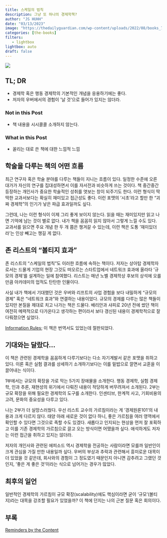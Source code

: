 ```yaml
---
title: 스케일의 법칙
description: 그냥 또 하나의 경제학책? 
author: "JS HUHH"
date: "03/13/2023"
image: "https://thedailyguardian.com/wp-content/uploads/2022/08/books_759.jpg"
categories: [the-books]
filters:
   - lightbox
lightbox: auto
draft: false
---
```


::: {layout="[[-20,20,-20]]" layout-valign="bottom"}
[![](https://image.aladin.co.kr/product/30562/27/cover500/8901266431_1.jpg)](https://www.aladin.co.kr/shop/wproduct.aspx?ItemId=305622732)
:::


## TL; DR

- 경제학 혹은 행동 경제학의 기본적인 개념을 응용하기에는 좋다. 
- 저자의 우버에서의 경험이 '날 것'으로 들어가 있지는 않더라. 

### Not in this Post 

- 책 내용을 시시콜콜 소개하지 않는다. 

### What in this Post 

- 꼴리는 대로 쓴 책에 대한 느낌적 느낌 

## 학술을 다루는 책의 어떤 흐름 

최근 연구자 혹은 학술 분야를 다루는 책들이 지니는 흐름이 있다. 일정한 수준에 오른 대가가 자신의 연구를 집대성하면서 이를 자서전과 비슷하게 쓰는 것이다. 책 중간중간 등장하는 개인사가 중요한 학술적인 성취를 엿보는 창이 되주기도 한다. 이런 형식이 딱딱한 교과서보다는 확실히 재미있고 접근성도 좋다. 이런 포맷의 '시초'라고 할만 한 "괴짜 경제학"의 인기가 낳은 파급 효과일까도 싶다. 

그런데, 나는 이런 형식이 이제 그리 좋게 보이지 않는다. 읽을 때는 재미있지만 읽고 나면 기억에 남는 것이 별로 없다. 내가 책을 꼼꼼히 읽지 않아서 그렇게 느낄 수도 있다. 교과서를 읽으면 주요 개념 한 두 개 쯤은 챙겨갈 수 있는데, 이런 책은 도통 '재미있더라'는 인상 빼고는 챙길 게 없다. 

## 존 리스트의 "볼티지 효과"

존 리스트의 "스케일의 법칙"도 이러한 흐름에 속하는 책이다. 저자는 상아탑 경제학자로서는 드물게 기업의 현장 그것도 떠오르는 스타트업에서 네트워크 효과에 올라타 '규모의 경제'를 설계하는 일에 참여했다. 리스트는 매년 노벨 경제학상 후보의 상석에 오를 만큼 아카데미의 업적도 탄탄한 인물이다. 

사실 내가 책에서 기대했던 것은 우버와 리프트의 사업 경험을 보다 내밀하게 "규모의 경제" 혹은 "네트워크 효과"와 연결하는 내용이었다. 규모의 경제를 다루는 많은 책들이 있지만 본질을 제대로 치고 나가는 책은 드물다. 배리안과 샤피로 20년 전에 썼던 책이 여전히 메력적으로 다가온다고 생각하는 편이라서 보다 갱신된 내용이 경제학적으로 잘 다뤄졌으면 싶었다. 

:::{.column-margin}
[Information Rules](https://www.amazon.com/Information-Rules-Strategic-Network-Economy/dp/087584863X/); 이 책은 번역서도 있었는데 절판되었다. 
:::

## 기대와는 달랐다... 

이 책은 관련된 경제학을 꼼꼼하게 다루기보다는 다소 자기계발서 같은 포맷을 취하고 있다. 이론 혹은 실험 결과를 상세하기 소개하기보다는 이를 밑밥으로 깔면서 교훈을 이끌어내는 식이다. 

1부에서는 규모의 확장을 가로 막는 5가지 장애물을 소개한다. 행동 경제학, 실험 경제학, 인과 추론, 재현성의 위기에서 다뤄진 내용이 적당하게 버무려져서 소개된다. 2부는 규모 확장을 위해 필요한 경제학의 도구를 소개한다. 인센티브, 한계적 사고, 기회비용의 고려, 문화의 중요성을 다루고 있다.

나는 2부가 더 실망스러웠다. 우선 리스트 교수의 가르침이라는 게 '경제원론101'의 내용과 크게 다르지 않다. 태양 아래 새로운 것이 없다 하니, 좋은 가르침을 여러 영역에서 확인할 수 있다면 그것으로 족할 수도 있겠다. 새롭다고 인지되는 현상을 먼저 잘 포획하고 이를 기존 경제학의 가르침으로 끌고 오는 방식이면 어땠을까 싶다. 애석하게도 저자는 이런 접근을 취하고 있지는 않더라. 

저자의 개인사와 관련된 에피소드 역시 경제학을 전공하는 사람이라면 모를까 일반인이 크게 관심을 가질 만한 내용일까 싶다. 우버의 부상과 추락과 관련해서 흥미로운 대목이 더 있었을 것 같은데, 회사와의 경험이 그 정도였기 때문인지 아니면 감추려고 그랬던 것인지, '좋은 게 좋은 것'이라는 식으로 넘어가는 경우가 많았다. 

## 최후의 일언

일반적인 경제학의 가르침이 규모 확장(scalability)에도 핵심이라면 굳이 '규모'(볼티지)라는 대목을 강조할 필요가 있었을까? 이 책에 던지는 나의 근본 질문 혹은 회의이다. 

## 부록 

[Reminders by the Content](https://www.lostineconomics.com/posts/the-books/2023-03-13-%EC%8A%A4%EC%BC%80%EC%9D%BC%EC%9D%98-%EB%B2%95%EC%B9%99-sub-1.html)










